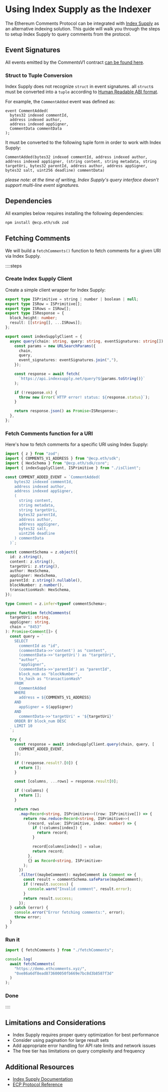 # Using Index Supply as the Indexer

The Ethereum Comments Protocol can be integrated with [Index Supply](https://www.indexsupply.net/) as an alternative indexing solution.
This guide will walk you through the steps to setup Index Supply to query comments from the protocol.

## Event Signatures

All events emitted by the CommentsV1 contract [can be found here](/protocol-reference/CommentsV1#events).

### Struct to Tuple Conversion

Index Supply does not recognize `struct` in event signatures.
all `struct`s must be converted into a `tuple` according to
[Human Readable ABI format](https://docs.ethers.org/v5/api/utils/abi/formats/#abi-formats--human-readable-abi).

For example, the `CommentAdded` event was defined as:

```solidity
event CommentAdded(
  bytes32 indexed commentId,
  address indexed author,
  address indexed appSigner,
  CommentData commentData
);
```

It must be converted to the following tuple form in order to work with Index Supply:

```solidity
CommentAdded(bytes32 indexed commentId, address indexed author, address indexed appSigner, (string content, string metadata, string targetUri, bytes32 parentId, address author, address appSigner, bytes32 salt, uint256 deadline) commentData)
```

_please note: at the time of writing, Index Supply's query interface doesn't support multi-line event signatures._

## Dependencies

All examples below requires installing the following dependencies:

```bash
npm install @ecp.eth/sdk zod
```

## Fetching Comments

We will build a `fetchComments()` function to fetch comments for a given URI via Index Supply.

::::steps

### Create Index Supply Client

Create a simple client wrapper for Index Supply:

```typescript
export type ISPrimitive = string | number | boolean | null;
export type ISRow = ISPrimitive[];
export type ISRows = ISRow[];
export type ISResponse = {
  block_height: number;
  result: [[string[], ...ISRows]];
};

export const indexSupplyClient = {
  async query(chain: string, query: string, eventSignatures: string[]) {
    const params = new URLSearchParams({
      chain,
      query,
      event_signatures: eventSignatures.join(","),
    });

    const response = await fetch(
      `https://api.indexsupply.net/query?${params.toString()}`
    );

    if (!response.ok) {
      throw new Error(`HTTP error! status: ${response.status}`);
    }

    return response.json() as Promise<ISResponse>;
  },
};
```

### Fetch Comments function for a URI

Here's how to fetch comments for a specific URI using Index Supply:

```typescript
import { z } from "zod";
import { COMMENTS_V1_ADDRESS } from "@ecp.eth/sdk";
import { HexSchema } from "@ecp.eth/sdk/core";
import { indexSupplyClient, ISPrimitive } from "./isClient";

const COMMENT_ADDED_EVENT = `CommentAdded(
    bytes32 indexed commentId,
    address indexed author,
    address indexed appSigner, 
    (
      string content,
      string metadata,
      string targetUri,
      bytes32 parentId,
      address author,
      address appSigner,
      bytes32 salt,
      uint256 deadline
    ) commentData
  )`;

const commentSchema = z.object({
  id: z.string(),
  content: z.string(),
  targetUri: z.string(),
  author: HexSchema,
  appSigner: HexSchema,
  parentId: z.string().nullable(),
  blockNumber: z.number(),
  transactionHash: HexSchema,
});

type Comment = z.infer<typeof commentSchema>;

async function fetchComments(
  targetUri: string,
  appSigner: string,
  chain = "8453"
): Promise<Comment[]> {
  const query = `
    SELECT
      commentId as "id",
      (commentData->>'content') as "content",
      (commentData->>'targetUri') as "targetUri",
      "author", 
      "appSigner",
      (commentData->>'parentId') as "parentId",
      block_num as "blockNumber",
      tx_hash as "transactionHash"
    FROM
      CommentAdded
    WHERE
      address = ${COMMENTS_V1_ADDRESS}
    AND
      appSigner = ${appSigner}
    AND
      commentData->>'targetUri' = '${targetUri}'
    ORDER BY block_num DESC
    LIMIT 10
  `;

  try {
    const response = await indexSupplyClient.query(chain, query, [
      COMMENT_ADDED_EVENT,
    ]);

    if (!response.result?.[0]) {
      return [];
    }

    const [columns, ...rows] = response.result[0];

    if (!columns) {
      return [];
    }

    return rows
      .map<Record<string, ISPrimitive>>((row: ISPrimitive[]) => {
        return row.reduce<Record<string, ISPrimitive>>(
          (record, value: ISPrimitive, index: number) => {
            if (!columns[index]) {
              return record;
            }

            record[columns[index]] = value;
            return record;
          },
          {} as Record<string, ISPrimitive>
        );
      })
      .filter((maybeComment): maybeComment is Comment => {
        const result = commentSchema.safeParse(maybeComment);
        if (!result.success) {
          console.warn("Invalid comment", result.error);
        }
        return result.success;
      });
  } catch (error) {
    console.error("Error fetching comments:", error);
    throw error;
  }
}
```

### Run it

```typescript
import { fetchComments } from "./fetchComments";

console.log(
  await fetchComments(
    "https://demo.ethcomments.xyz/",
    "0xe86a6df8ead873600050fb669e7bc8d3b8587f3d"
  )
);
```

### Done

::::

## Limitations and Considerations

- Index Supply requires proper query optimization for best performance
- Consider using pagination for large result sets
- Add appropriate error handling for API rate limits and network issues
- The free tier has limitations on query complexity and frequency

## Additional Resources

- [Index Supply Documentation](https://www.indexsupply.net/docs)
- [ECP Protocol Reference](/protocol-reference/CommentsV1)
